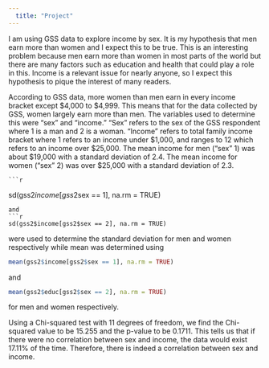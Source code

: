 ```yaml
---
  title: "Project"
---
```

  
  I am using GSS data to explore income by sex. It is my hypothesis that men earn more than women and I expect this to be true. This is an interesting problem because men earn more than women in most parts of the world but there are many factors such as education and health that could play a role in this. Income is a relevant issue for nearly anyone, so I expect this hypothesis to pique the interest of many readers. 
  
  According to GSS data, more women than men earn in every income bracket except $4,000 to $4,999. This means that for the data collected by GSS, women largely earn more than men. The variables used to determine this were "sex" and "income." "Sex" refers to the sex of the GSS respondent where 1 is a man and 2 is a woman.  "Income" refers to total family income bracket where 1 refers to an income under $1,000, and ranges to 12 which refers to an income over $25,000. 
    The mean income for men ("sex" 1) was about $19,000 with a standard deviation of 2.4. The mean income for women ("sex" 2) was over $25,000 with a standard deviation of 2.3. 
    
    ```r
sd(gss2$income[gss2$sex == 1], na.rm = TRUE) 
```
and
```r
sd(gss2$income[gss2$sex == 2], na.rm = TRUE)
```
were used to determine the standard deviation for men and women respectively while mean was determined using 
```r
mean(gss2$income[gss2$sex == 1], na.rm = TRUE)
```
and
```r
mean(gss2$educ[gss2$sex == 2], na.rm = TRUE)
```
for men and women respectively.

  Using a Chi-squared test with 11 degrees of freedom, we find the Chi-squared value to be 15.255 and the p-value to be 0.1711. This tells us that if there were no correlation between sex and income, the data would exist 17.11% of the time. Therefore, there is indeed a correlation between sex and income. 
